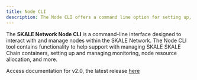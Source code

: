 ```yaml
---
title: Node CLI
description: The Node CLI offers a command line option for setting up, registering, and maintaining SKALE nodes.
---
```


The **SKALE Network Node CLI** is a command-line interface designed to interact with and manage nodes within the SKALE Network.
The Node CLI tool contains functionality to help support with managing SKALE SKALE Chain containers, setting up and managing monitoring,
node resource allocation, and more.

Access documentation for v2.0, the latest release [here](/ecosystem/validators/node-cli/releases/v2-0)
